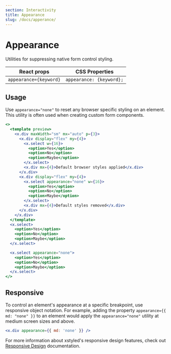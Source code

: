 ```yaml
---
section: Interactivity
title: Appearance
slug: /docs/apperance/
---
```


# Appearance

Utilities for suppressing native form control styling.

<carbon-ad />

| React props            | CSS Properties           |
| ---------------------- | ------------------------ |
| `appearance={keyword}` | `appearance: {keyword};` |

## Usage

Use `appearance="none"` to reset any browser specific styling on an element. This utility is often used when creating custom form components.

```jsx preview color=amber
<>
  <template preview>
    <x.div maxWidth="sm" mx="auto" p={3}>
      <x.div display="flex" my={4}>
        <x.select w={16}>
          <option>Yes</option>
          <option>No</option>
          <option>Maybe</option>
        </x.select>
        <x.div mx={4}>Default browser styles applied</x.div>
      </x.div>
      <x.div display="flex" my={4}>
        <x.select appearance="none" w={16}>
          <option>Yes</option>
          <option>No</option>
          <option>Maybe</option>
        </x.select>
        <x.div mx={4}>Default styles removed</x.div>
      </x.div>
    </x.div>
  </template>
  <x.select>
    <option>Yes</option>
    <option>No</option>
    <option>Maybe</option>
  </x.select>

  <x.select appearance="none">
    <option>Yes</option>
    <option>No</option>
    <option>Maybe</option>
  </x.select>
</>
```

## Responsive

To control an element's appearance at a specific breakpoint, use responsive object notation. For example, adding the property `appearance={{ md: "none" }}` to an element would apply the `appearance="none"` utility at medium screen sizes and above.

```jsx
<x.div appearance={{ md: 'none' }} />
```

For more information about xstyled's responsive design features, check out [Responsive Design](/docs/responsive-design/) documentation.

